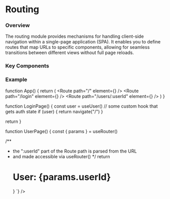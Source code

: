 

# Routing

### Overview

The routing module provides mechanisms for handling client-side 
navigation within a single-page application (SPA). It enables 
you to define routes that map URLs to specific components, 
allowing for seamless transitions between different views without 
full page reloads.

### Key Components

<RoutingKeyComponents />

### Example

<div className = "not-prose" >
      <CodeBlock
      lang="jsx"
      code={`\

function App() {
  return (
    <Router>
      <Route path="/" element={<HomePage />} />
      <Route path="/login" element={<LoginPage />} />
      <Route path="/users/:userId" element={<UserPage />} />
    </Router>
  )
}

function LoginPage() {
  const user = useUser() // some custom hook that gets auth state
  if (user) {
    return navigate("/")
  }

  return <LoginForm />
}

function UserPage() {
  const { params } = useRouter()
  
  /**
   * the ":userId" part of the Route path is parsed from the URL 
   * and made accessible via useRouter()
   */
  return <h1>User: {params.userId}</h1> 
}
`}
    />
</div>


